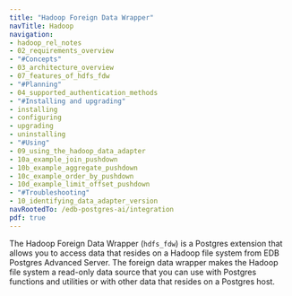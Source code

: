 ```yaml
---
title: "Hadoop Foreign Data Wrapper"
navTitle: Hadoop
navigation:
- hadoop_rel_notes
- 02_requirements_overview
- "#Concepts"
- 03_architecture_overview
- 07_features_of_hdfs_fdw
- "#Planning"
- 04_supported_authentication_methods
- "#Installing and upgrading"
- installing
- configuring   
- upgrading
- uninstalling
- "#Using"
- 09_using_the_hadoop_data_adapter
- 10a_example_join_pushdown
- 10b_example_aggregate_pushdown
- 10c_example_order_by_pushdown
- 10d_example_limit_offset_pushdown
- "#Troubleshooting"
- 10_identifying_data_adapter_version
navRootedTo: /edb-postgres-ai/integration
pdf: true
---
```


The Hadoop Foreign Data Wrapper (`hdfs_fdw`) is a Postgres extension that allows you to access data that resides on a Hadoop file system from EDB Postgres Advanced Server. The foreign data wrapper makes the Hadoop file system a read-only data source that you can use with Postgres functions and utilities or with other data that resides on a Postgres host.


